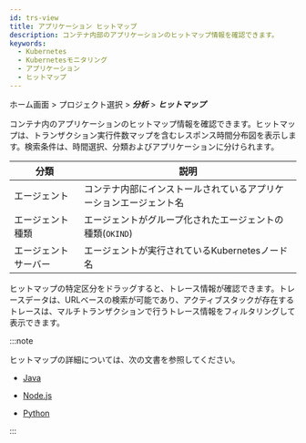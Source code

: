 ```yaml
---
id: trs-view
title: アプリケーション ヒットマップ
description: コンテナ内部のアプリケーションのヒットマップ情報を確認できます。
keywords:
  - Kubernetes
  - Kubernetesモニタリング
  - アプリケーション
  - ヒットマップ
---
```


ホーム画面 > プロジェクト選択 > **_分析_** > **_ヒットマップ_**

コンテナ内のアプリケーションのヒットマップ情報を確認できます。ヒットマップは、トランザクション実行件数マップを含むレスポンス時間分布図を表示します。検索条件は、時間選択、分類およびアプリケーションに分けられます。

| 分類          | 説明                                              |
| ----------- | ----------------------------------------------- |
| エージェント      | コンテナ内部にインストールされているアプリケーションエージェント名               |
| エージェント種類    | エージェントがグループ化されたエージェントの種類(`OKIND`)               |
| エージェントサーバー  | エージェントが実行されているKubernetesノード名                    |

<ImgLang img='whatap_kubernetes_application_hitmap_transaction.png' desc='ヒットマップトランザクション' />

ヒットマップの特定区分をドラッグすると、トレース情報が確認できます。トレースデータは、URLベースの検索が可能であり、アクティブスタックが存在するトレースは、マルチトランザクションで行うトレース情報をフィルタリングして表示できます。

:::note

ヒットマップの詳細については、次の文書を参照してください。

- [Java](../java/trs-view)

- [Node.js](../nodejs/trs-view)

- [Python](../python/trs-view)

:::
